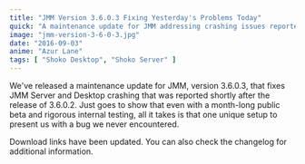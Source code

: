 ```yaml
---
title: "JMM Version 3.6.0.3 Fixing Yesterday's Problems Today"
quick: "A maintenance update for JMM addressing crashing issues reported in version 3.6.0.2."
image: "jmm-version-3-6-0-3.jpg"
date: "2016-09-03"
anime: "Azur Lane"
tags: [ "Shoko Desktop", "Shoko Server" ]
---
```


We've released a maintenance update for JMM, version 3.6.0.3, that fixes JMM Server and Desktop crashing that was
reported shortly after the release of 3.6.0.2. Just goes to show that even with a month-long public beta and rigorous
internal testing, all it takes is that one unique setup to present us with a bug we never encountered.

Download links have been updated. You can also check the changelog for additional information.
